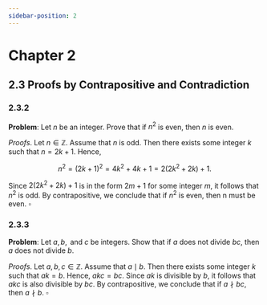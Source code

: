 ```yaml
---
sidebar-position: 2
---
```


# Chapter 2

## 2.3 Proofs by Contrapositive and Contradiction

### 2.3.2

$\textbf{Problem}$: Let $n$ be an integer. Prove that if $n^2$ is even, then $n$ is even.

$\textit{Proofs}$. Let $n \in \mathbb{Z}$. Assume that $n$ is odd. Then there exists some integer $k$ such that $n = 2k + 1$. Hence,

$$
n^2 = (2k + 1)^2 = 4k^2 + 4k + 1 = 2(2k^2 + 2k) + 1.
$$

Since $2(2k^2 + 2k) + 1$ is in the form $2m + 1$ for some integer $m$, it follows that $n^2$ is odd. By contrapositive, we conclude that if $n^2$ is even, then n must be even. $\square$

### 2.3.3

$\textbf{Problem}$: Let $a, b, \text{ and } c$ be integers. Show that if $a$ does not divide $bc$, then $a$ does not divide $b$.

$\textit{Proofs}$. Let $a, b, c \in \mathbb{Z}$. Assume that $a \mid b$. Then there exists some integer $k$ such that $ak = b$. Hence, $akc = bc$. Since $ak$ is divisible by $b$, it follows that $akc$ is also divisible by $bc$. By contrapositive, we conclude that if $a \nmid bc$, then $a \nmid b$. $\square$
